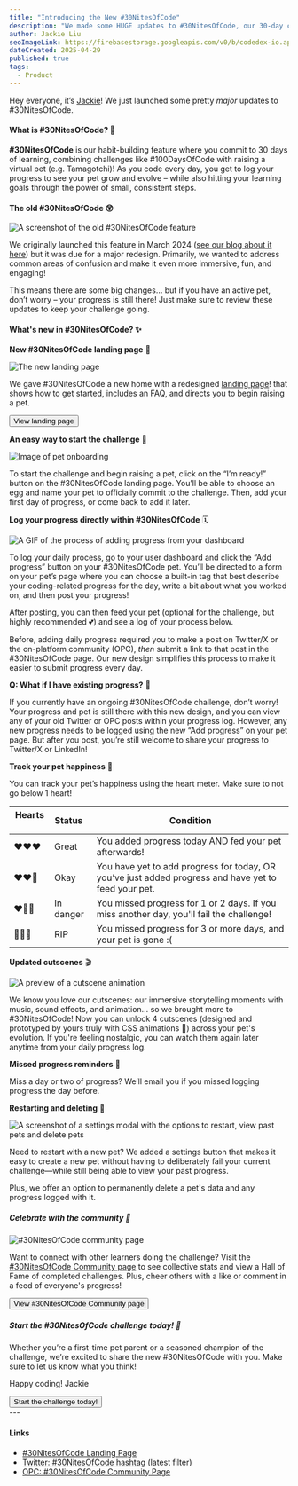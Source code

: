 ```yaml
---
title: "Introducing the New #30NitesOfCode"
description: "We made some HUGE updates to #30NitesOfCode, our 30-day challenge of learning and building! Take a look at what's new~ 🐣"
author: Jackie Liu
seoImageLink: https://firebasestorage.googleapis.com/v0/b/codedex-io.appspot.com/o/blogs%2F30-nites-of-code-revamp-2025%2Fbanner.png?alt=media&token=d40b1650-e9c3-4762-af21-d41cf19c7607
dateCreated: 2025-04-29
published: true
tags:
  - Product
---
```


Hey everyone, it’s [Jackie](https://www.codedex.io/@jackieisonline)! We just launched some pretty *major* updates to #30NitesOfCode.

#### What is #30NitesOfCode? 🐣

**#30NitesOfCode** is our habit-building feature where you commit to 30 days of learning, combining challenges like #100DaysOfCode with raising a virtual pet (e.g. Tamagotchi)! As you code every day, you get to log your progress to see your pet grow and evolve – while also hitting your learning goals through the power of small, consistent steps.

#### The old #30NitesOfCode 😲

![A screenshot of the old #30NitesOfCode feature](https://imgur.com/oUoVbtj.gif)

We originally launched this feature in March 2024 ([see our blog about it here](https://www.codedex.io/blog/30-nites-of-code)) but it was due for a major redesign. Primarily, we wanted to address common areas of confusion and make it even more immersive, fun, and engaging!

This means there are some big changes… but if you have an active pet, don’t worry – your progress is still there! Just make sure to review these updates to keep your challenge going.

#### What's new in #30NitesOfCode? ✨

**New #30NitesOfCode landing page** 🎉

![The new landing page](https://i.imgur.com/Kst8rik.gif)

We gave #30NitesOfCode a new home with a redesigned [landing page](https://www.codedex.io/30-nites-of-code)! that shows how to get started, includes an FAQ, and directs you to begin raising a pet.

<div style={{ display: "flex", justifyContent: "center", marginBottom: "1.2rem", transform: "scale(.9)" }}>
  <a href="https://www.codedex.io/30-nites-of-code" style={{ all: "unset" }} target="_blank" and rel="noopener noreferrer"><Button variant="yellow">View landing page</Button></a>
</div>

**An easy way to start the challenge** 🥚

![Image of pet onboarding](https://i.imgur.com/sgcaHqH.gif)

To start the challenge and begin raising a pet, click on the “I’m ready!” button on the #30NitesOfCode landing page. You’ll be able to choose an egg and name your pet to officially commit to the challenge. Then, add your first day of progress, or come back to add it later.

**Log your progress directly within #30NitesOfCode** 🗓️

![A GIF of the process of adding progress from your dashboard](https://i.imgur.com/jYzZnrc.gif)

To log your daily process, go to your user dashboard and click the “Add progress” button on your #30NitesOfCode pet. You’ll be directed to a form on your pet’s page where you can choose a built-in tag that best describe your coding-related progress for the day, write a bit about what you worked on, and then post your progress!

After posting, you can then feed your pet (optional for the challenge, but highly recommended 💕) and see a log of your process below.

Before, adding daily progress required you to make a post on Twitter/X or the on-platform community (OPC), *then* submit a link to that post in the #30NitesOfCode page. Our new design simplifies this process to make it easier to submit progress every day.

**Q: What if I have existing progress?** 🤔

If you currently have an ongoing #30NitesOfCode challenge, don’t worry! Your progress and pet is still there with this new design, and you can view any of your old Twitter or OPC posts within your progress log. However, any new progress needs to be logged using the new “Add progress” on your pet page. But after you post, you’re still welcome to share your progress to Twitter/X or LinkedIn!

**Track your pet happiness** 🥰

You can track your pet’s happiness using the heart meter. Make sure to not go below 1 heart!

| Hearts &nbsp;&nbsp; | Status &nbsp; | Condition |
| -------- | ------- | ------- |
| ❤️❤️❤️  | Great   | You added progress today AND fed your pet afterwards! |
| ❤️❤️🤍    | Okay    | You have yet to add progress for today, OR you’ve just added progress and have yet to feed your pet. |
| ❤️🤍🤍    | In danger | You missed progress for 1 or 2 days. If you miss another day, you'll fail the challenge! |
| 🤍🤍🤍    | RIP     | You missed progress for 3 or more days, and your pet is gone :(  |

**Updated cutscenes** 🎬

![A preview of a cutscene animation](https://i.imgur.com/KByw2nO.gif)

We know you love our cutscenes: our immersive storytelling moments with music, sound effects, and animation… so we brought more to #30NitesOfCode! Now you can unlock 4 cutscenes (designed and prototyped by yours truly with CSS animations 👀) across your pet's evolution. If you're feeling nostalgic, you can watch them again later anytime from your daily progress log.

**Missed progress reminders** 🚨

Miss a day or two of progress? We’ll email you if you missed logging progress the day before.

**Restarting and deleting** 🔄

![A screenshot of a settings modal with the options to restart, view past pets and delete pets](https://i.imgur.com/K2eljgN.png)

Need to restart with a new pet? We added a settings button that makes it easy to create a new pet without having to deliberately fail your current challenge—while still being able to view your past progress.

Plus, we offer an option to permanently delete a pet's data and any progress logged with it.

##### Celebrate with the community 🫶

![#30NitesOfCode community page](https://i.imgur.com/U8F5Xvx.png)

Want to connect with other learners doing the challenge? Visit the [#30NitesOfCode Community page](https://www.codedex.io/community/30-nites-of-code) to see collective stats and view a Hall of Fame of completed challenges. Plus, cheer others with a like or comment in a feed of everyone's progress!

<div style={{ display: "flex", justifyContent: "center", marginBottom: "1.2rem", transform: "scale(.9)" }}>
  <a href="https://www.codedex.io/community/30-nites-of-code" style={{ all: "unset" }} target="_blank" and rel="noopener noreferrer"><Button variant="yellow">View #30NitesOfCode Community page</Button></a>
</div>

##### Start the #30NitesOfCode challenge today! 🫡

Whether you’re a first-time pet parent or a seasoned champion of the challenge, we’re excited to share the new #30NitesOfCode with you. Make sure to let us know what you think!

Happy coding!
Jackie

<div style={{ display: "flex", justifyContent: "center", marginBottom: "1.2rem", transform: "scale(.9)" }}>
  <a href="https://www.codedex.io/30-nites-of-code" style={{ all: "unset" }} target="_blank" and rel="noopener noreferrer"><Button variant="yellow">Start the challenge today!</Button></a>
</div>
---

#### Links

- [#30NitesOfCode Landing Page](https://www.codedex.io/30-nites-of-code)
- [Twitter: #30NitesOfCode hashtag](https://twitter.com/hashtag/30NitesOfCode?src=hashtag_click&f=live) (latest filter)
- [OPC: #30NitesOfCode Community Page](https://www.codedex.io/community/30-nites-of-code)
